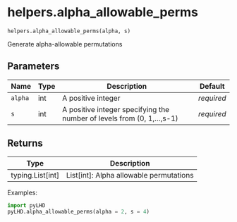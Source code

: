 # helpers.alpha_allowable_perms { #pyLHD.helpers.alpha_allowable_perms }

`helpers.alpha_allowable_perms(alpha, s)`

Generate alpha-allowable permutations

## Parameters

| Name    | Type   | Description                                                            | Default    |
|---------|--------|------------------------------------------------------------------------|------------|
| `alpha` | int    | A positive integer                                                     | _required_ |
| `s`     | int    | A positive integer specifying the number of levels from (0, 1,...,s-1) | _required_ |

## Returns

| Type               | Description                             |
|--------------------|-----------------------------------------|
| typing.List\[int\] | List[int]: Alpha allowable permutations |

Examples:
```python
import pyLHD
pyLHD.alpha_allowable_perms(alpha = 2, s = 4)
```